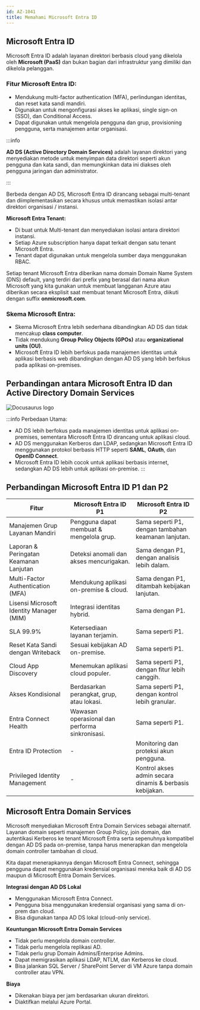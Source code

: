 ```yaml
---
id: AZ-1041
title: Memahami Microsoft Entra ID
---
```



## Microsoft Entra ID 
Microsoft Entra ID adalah layanan direktori berbasis cloud yang dikelola oleh **Microsoft (PaaS)** dan bukan bagian dari infrastruktur yang dimiliki dan dikelola pelanggan.

### Fitur Microsoft Entra ID:
- Mendukung multi-factor authentication (MFA), perlindungan identitas, dan reset kata sandi mandiri.
- Digunakan untuk mengonfigurasi akses ke aplikasi, single sign-on (SSO), dan Conditional Access.
- Dapat digunakan untuk mengelola pengguna dan grup, provisioning pengguna, serta manajemen antar organisasi.

:::info

**AD DS (Active Directory Domain Services)** adalah layanan direktori yang menyediakan metode untuk menyimpan data direktori seperti akun pengguna dan kata sandi, 
dan memungkinkan data ini diakses oleh pengguna jaringan dan administrator.

:::

Berbeda dengan AD DS, Microsoft Entra ID dirancang sebagai multi-tenant dan 
diimplementasikan secara khusus untuk memastikan isolasi antar direktori organisasi / instansi.

**Microsoft Entra Tenant:**
- Di buat untuk Multi-tenant dan menyediakan isolasi antara direktori instansi.
- Setiap Azure subscription hanya dapat terkait dengan satu tenant Microsoft Entra.
- Tenant dapat digunakan untuk mengelola sumber daya menggunakan RBAC.

Setiap tenant Microsoft Entra diberikan nama domain Domain Name System (DNS) default, yang terdiri dari prefix yang berasal dari nama akun 
Microsoft yang kita gunakan untuk membuat langganan Azure atau diberikan secara eksplisit saat membuat tenant Microsoft Entra, diikuti dengan suffix **onmicrosoft.com**.

### Skema Microsoft Entra:
- Skema Microsoft Entra lebih sederhana dibandingkan AD DS dan tidak mencakup **class computer**.
- Tidak mendukung **Group Policy Objects (GPOs)** atau **organizational units (OU)**.
- Microsoft Entra ID lebih berfokus pada manajemen identitas untuk aplikasi berbasis web dibandingkan dengan AD DS yang lebih berfokus pada aplikasi on-premises.

## Perbandingan antara Microsoft Entra ID dan Active Directory Domain Services

![Docusaurus logo](/img/az104/1.png)

:::info Perbedaan Utama:
- AD DS lebih berfokus pada manajemen identitas untuk aplikasi on-premises, sementara Microsoft Entra ID dirancang untuk aplikasi cloud.
- AD DS menggunakan Kerberos dan LDAP, sedangkan Microsoft Entra ID menggunakan protokol berbasis HTTP seperti **SAML**, **OAuth**, dan **OpenID Connect**.
- Microsoft Entra ID lebih cocok untuk aplikasi berbasis internet, sedangkan AD DS lebih untuk aplikasi on-premise.
:::

## Perbandingan Microsoft Entra ID P1 dan P2

| Fitur                                               | Microsoft Entra ID P1                                            | Microsoft Entra ID P2                                                |
|-----------------------------------------------------|------------------------------------------------------------------|----------------------------------------------------------------------|
| Manajemen Grup Layanan Mandiri                     | Pengguna dapat membuat & mengelola grup.                         | Sama seperti P1, dengan tambahan keamanan lanjutan.                 |
| Laporan & Peringatan Keamanan Lanjutan             | Deteksi anomali dan akses mencurigakan.                         | Sama dengan P1, dengan analisis lebih dalam.                        |
| Multi-Factor Authentication (MFA)                  | Mendukung aplikasi on-premise & cloud.                               | Sama dengan P1, ditambah kebijakan lanjutan.                        |
| Lisensi Microsoft Identity Manager (MIM)           | Integrasi identitas hybrid.                                     | Sama dengan P1.                                                     |
| SLA 99.9%                                           | Ketersediaan layanan terjamin.                                  | Sama seperti P1.                                                    |
| Reset Kata Sandi dengan Writeback                  | Sesuai kebijakan AD on-premise.                                      | Sama seperti P1.                                                    |
| Cloud App Discovery                                | Menemukan aplikasi cloud populer.                               | Sama seperti P1, dengan fitur lebih canggih.                        |
| Akses Kondisional                                   | Berdasarkan perangkat, grup, atau lokasi.                       | Sama seperti P1, dengan kontrol lebih granular.                     |
| Entra Connect Health                                | Wawasan operasional dan performa sinkronisasi.                  | Sama seperti P1.                                                    |
| Entra ID Protection                                 | -                                                                | Monitoring dan proteksi akun pengguna.                              |
| Privileged Identity Management                      | -                                                                | Kontrol akses admin secara dinamis & berbasis kebijakan.           |


## Microsoft Entra Domain Services

Microsoft menyediakan Microsoft Entra Domain Services sebagai alternatif. 
Layanan domain seperti manajemen Group Policy, join domain, dan autentikasi Kerberos ke tenant Microsoft Entra serta sepenuhnya kompatibel 
dengan AD DS pada on-premise, tanpa harus menerapkan dan mengelola domain controller tambahan di cloud.

Kita dapat menerapkannya dengan Microsoft Entra Connect, sehingga pengguna dapat menggunakan kredensial organisasi mereka baik di AD DS 
maupun di Microsoft Entra Domain Services. 

**Integrasi dengan AD DS Lokal**
- Menggunakan Microsoft Entra Connect.
- Pengguna bisa menggunakan kredensial organisasi yang sama di on-prem dan cloud.
- Bisa digunakan tanpa AD DS lokal (cloud-only service).

**Keuntungan Microsoft Entra Domain Services**
- Tidak perlu mengelola domain controller.
- Tidak perlu mengelola replikasi AD.
- Tidak perlu grup Domain Admins/Enterprise Admins.
- Dapat memigrasikan aplikasi LDAP, NTLM, dan Kerberos ke cloud.
- Bisa jalankan SQL Server / SharePoint Server di VM Azure tanpa domain controller atau VPN.

**Biaya**
- Dikenakan biaya per jam berdasarkan ukuran direktori.
- Diaktifkan melalui Azure Portal.